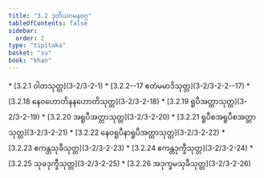 ```yaml
---
title: "3.2 ဒုတိယဂမနဝဂ္ဂ"
tableOfContents: false
sidebar:
  order: 2
type: "tipitaka"
basket: "su"
book: "khan"
---
```



<DynamicBreadcrumb />



<TableOfContents book="khan" section="3.2">
* [3.2.1 ဝါတသုတ္တ](3-2/3-2-1)
* [3.2.2--17 ဧတံမမာဒိသုတ္တ](3-2/3-2-2--17)
* [3.2.18 နေဝဟောတိနနဟောတိသုတ္တ](3-2/3-2-18)
* [3.2.19 ရူပီအတ္တာသုတ္တ](3-2/3-2-19)
* [3.2.20 အရူပီအတ္တာသုတ္တ](3-2/3-2-20)
* [3.2.21 ရူပီစအရူပီစအတ္တာသုတ္တ](3-2/3-2-21)
* [3.2.22 နေဝရူပီနာရူပီအတ္တာသုတ္တ](3-2/3-2-22)
* [3.2.23 ဧကန္တသုခီသုတ္တ](3-2/3-2-23)
* [3.2.24 ဧကန္တဒုက္ခီသုတ္တ](3-2/3-2-24)
* [3.2.25 သုခဒုက္ခီသုတ္တ](3-2/3-2-25)
* [3.2.26 အဒုက္ခမသုခီသုတ္တ](3-2/3-2-26)
</TableOfContents>